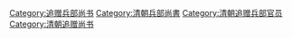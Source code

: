 [[Category:追赠兵部尚书|Category:追赠兵部尚书]]
[[Category:清朝兵部尚書|Category:清朝兵部尚書]]
[[Category:清朝追赠兵部官员|Category:清朝追赠兵部官员]]
[[Category:清朝追赠尚书|Category:清朝追赠尚书]]